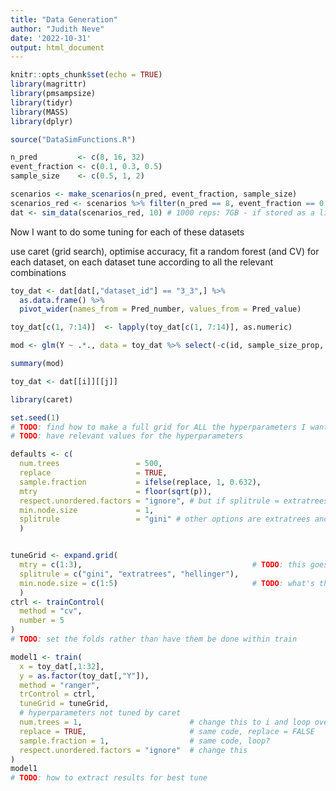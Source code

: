 ```yaml
---
title: "Data Generation"
author: "Judith Neve"
date: '2022-10-31'
output: html_document
---
```


```r
knitr::opts_chunk$set(echo = TRUE)
library(magrittr)
library(pmsampsize)
library(tidyr)
library(MASS)
library(dplyr)
```

```r
source("DataSimFunctions.R")
```

```r
n_pred         <- c(8, 16, 32)
event_fraction <- c(0.1, 0.3, 0.5)
sample_size    <- c(0.5, 1, 2)
```

```r
scenarios <- make_scenarios(n_pred, event_fraction, sample_size)
scenarios_red <- scenarios %>% filter(n_pred == 8, event_fraction == 0.1)
dat <- sim_data(scenarios_red, 10) # 1000 reps: 7GB - if stored as a list, 4GB
```

Now I want to do some tuning for each of these datasets

use caret (grid search), optimise accuracy, fit a random forest (and CV) for each dataset, on each dataset tune according to all the relevant combinations

```r
toy_dat <- dat[dat[,"dataset_id"] == "3_3",] %>%
  as.data.frame() %>% 
  pivot_wider(names_from = Pred_number, values_from = Pred_value)

toy_dat[c(1, 7:14)]  <- lapply(toy_dat[c(1, 7:14)], as.numeric)
```

```r
mod <- glm(Y ~ .*., data = toy_dat %>% select(-c(id, sample_size_prop, n_pred, event_fraction, dataset_id)), family = binomial())

summary(mod)
```


```r
toy_dat <- dat[[i]][[j]]
```

```r
library(caret)
```

```r
set.seed(1)
# TODO: find how to make a full grid for ALL the hyperparameters I want
# TODO: have relevant values for the hyperparameters

defaults <- c(
  num.trees                 = 500,
  replace                   = TRUE,
  sample.fraction           = ifelse(replace, 1, 0.632),
  mtry                      = floor(sqrt(p)),
  respect.unordered.factors = "ignore", # but if splitrule = extratrees, this is "partition". "order" is also an option
  min.node.size             = 1,
  splitrule                 = "gini" # other options are extratrees and hellinger
  )


tuneGrid <- expand.grid(
  mtry = c(1:3),                                      # TODO: this goes to n_pred
  splitrule = c("gini", "extratrees", "hellinger"),
  min.node.size = c(1:5)                              # TODO: what's the biggest node size? n?
  )
ctrl <- trainControl(
  method = "cv",
  number = 5
)
# TODO: set the folds rather than have them be done within train

model1 <- train(
  x = toy_dat[,1:32],
  y = as.factor(toy_dat[,"Y"]),
  method = "ranger",
  trControl = ctrl,
  tuneGrid = tuneGrid,
  # hyperparameters not tuned by caret
  num.trees = 1,                        # change this to i and loop over doing this for many trees?
  replace = TRUE,                       # same code, replace = FALSE
  sample.fraction = 1,                  # same code, loop?
  respect.unordered.factors = "ignore"  # change this
)
model1
# TODO: how to extract results for best tune
```

